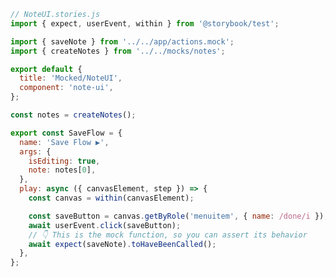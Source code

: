```js
// NoteUI.stories.js
import { expect, userEvent, within } from '@storybook/test';

import { saveNote } from '../../app/actions.mock';
import { createNotes } from '../../mocks/notes';

export default {
  title: 'Mocked/NoteUI',
  component: 'note-ui',
};

const notes = createNotes();

export const SaveFlow = {
  name: 'Save Flow ▶',
  args: {
    isEditing: true,
    note: notes[0],
  },
  play: async ({ canvasElement, step }) => {
    const canvas = within(canvasElement);

    const saveButton = canvas.getByRole('menuitem', { name: /done/i });
    await userEvent.click(saveButton);
    // 👇 This is the mock function, so you can assert its behavior
    await expect(saveNote).toHaveBeenCalled();
  },
};
```
